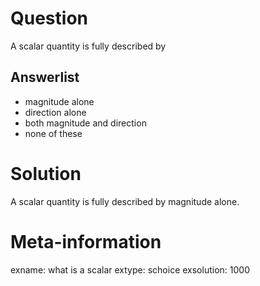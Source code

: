 Question
========
A scalar quantity is fully described by

Answerlist
----------
* magnitude alone
* direction alone
* both magnitude and direction
* none of these

Solution
========
A scalar quantity is fully described by magnitude alone.

Meta-information
================
exname: what is a scalar
extype: schoice
exsolution: 1000

